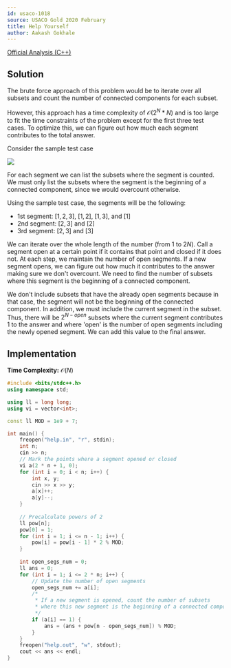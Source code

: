 ```yaml
---
id: usaco-1018
source: USACO Gold 2020 February
title: Help Yourself
author: Aakash Gokhale
---
```


[Official Analysis (C++)](http://www.usaco.org/current/data/sol_help_gold_feb20.html)

## Solution

The brute force approach of this problem would be to iterate over all subsets and count the number of connected components for each subset.

However, this approach has a time complexity of $\mathcal{O}(2^N * N)$ and is too large to fit the time constraints of the problem except for the first three test cases. To optimize this, we can figure out how much each segment contributes to the total answer.

Consider the sample test case

![](usaco-1018/help_yourself_sample_illustration.png)

For each segment we can list the subsets where the segment is counted. We must only list the subsets where the segment is the beginning of a connected component, since we would overcount otherwise.

Using the sample test case, the segments will be the following:
* 1st segment: $[1,2,3]$, $[1,2]$, $[1,3]$, and $[1]$
* 2nd segment: $[2,3]$ and $[2]$
* 3rd segment: $[2,3]$ and $[3]$

We can iterate over the whole length of the number (from $1$ to $2N$). Call a segment open at a certain point if it contains that point and closed if it does not. At each step, we maintain the number of open segments. If a new segment opens, we can figure out how much it contributes to the answer making sure we don't overcount. We need to find the number of subsets where this segment is the beginning of a connected component.

We don't include subsets that have the already open segments because in that case, the segment will not be the beginning of the connected component. In addition, we must include the current segment in the subset. Thus, there will be $2^{N - open}$ subsets where the current segment contributes $1$ to the answer and where 'open' is the number of open segments including the newly opened segment. We can add this value to the final answer.

## Implementation

**Time Complexity:** $\mathcal{O}(N)$

<LanguageSection>

<CPPSection>

```cpp
#include <bits/stdc++.h>
using namespace std;

using ll = long long;
using vi = vector<int>;

const ll MOD = 1e9 + 7;

int main() {
	freopen("help.in", "r", stdin);
	int n;
	cin >> n;
	// Mark the points where a segment opened or closed
	vi a(2 * n + 1, 0);
	for (int i = 0; i < n; i++) {
		int x, y;
		cin >> x >> y;
		a[x]++;
		a[y]--;
	}
	
	// Precalculate powers of 2
	ll pow[n];
	pow[0] = 1;
	for (int i = 1; i <= n - 1; i++) {
		pow[i] = pow[i - 1] * 2 % MOD;
	}
	
	int open_segs_num = 0;
	ll ans = 0;
	for (int i = 1; i <= 2 * n; i++) {
		// Update the number of open segments
		open_segs_num += a[i]; 
		/*
		 * If a new segment is opened, count the number of subsets
		 * where this new segment is the beginning of a connected component
		 */
		if (a[i] == 1) {
			ans = (ans + pow[n - open_segs_num]) % MOD;
		}
	}
	freopen("help.out", "w", stdout);
	cout << ans << endl;
}
```
</CPPSection>

</LanguageSection>
